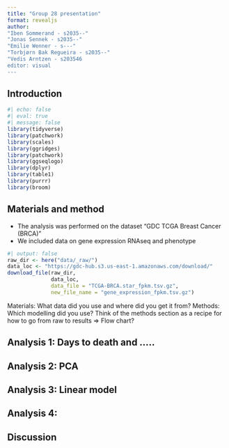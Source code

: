 ```yaml
---
title: "Group 28 presentation"
format: revealjs
author: 
"Iben Sommerand - s2035--"
"Jonas Sennek - s2035--"
"Emilie Wenner - s---"
"Torbjørn Bak Regueira - s2035--"
"Vedis Arntzen - s203546
editor: visual
---
```


## Introduction

```r
#| echo: false
#| eval: true
#| message: false
library(tidyverse)
library(patchwork)
library(scales)
library(ggridges)
library(patchwork)
library(ggseqlogo)
library(dplyr)
library(table1)
library(purrr)
library(broom)
```

## Materials and method

-   The analysis was performed on the dataset "GDC TCGA Breast Cancer (BRCA)"
-   We included data on gene expression RNAseq and phenotype

```r
#| output: false
raw_dir <- here("data/_raw/")
data_loc <- "https://gdc-hub.s3.us-east-1.amazonaws.com/download/"
download_file(raw_dir, 
              data_loc, 
              data_file = "TCGA-BRCA.star_fpkm.tsv.gz", 
              new_file_name = "gene_expression_fpkm.tsv.gz")
```

Materials: What data did you use and where did you get it from? Methods: Which modelling did you use? Think of the methods section as a recipe for how to go from raw to results =\> Flow chart?

## Analysis 1: Days to death and .....

## Analysis 2: PCA

## Analysis 3: Linear model

## Analysis 4:

## Discussion
